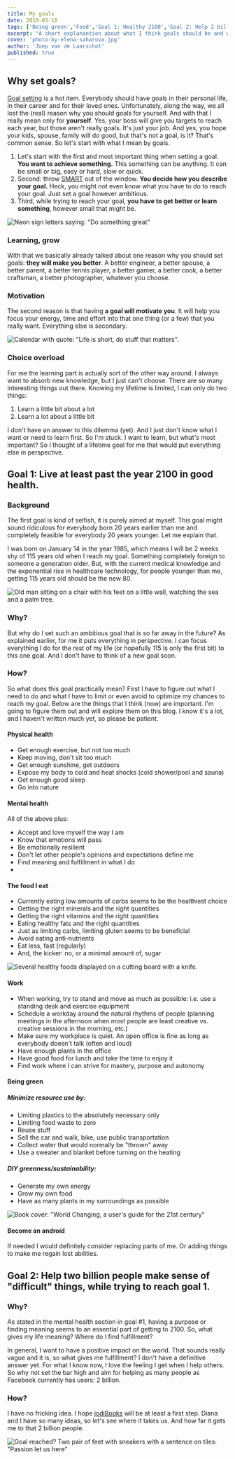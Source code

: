 ```yaml
---
title: My goals
date: 2019-03-16
tags: ['Being green','Food','Goal 1: Healthy 2100','Goal 2: Help 2 billion people','Goals','Health','Mental health', 'Physical health']
excerpt: "A short explanantion about what I think goals should be and why you should set them for yourself. So, what are my goals and why do I have them?"
cover: 'photo-by-elena-saharova.jpg'
author: 'Joep van de Laarschot'
published: true
---
```


## Why set goals?

[Goal setting](https://en.wikipedia.org/wiki/Goal_setting) is a hot item. Everybody should have goals in their personal life, in their career and for their loved ones. Unfortunately, along the way, we all lost the (real) reason why you should goals for yourself. And with that I really mean only for **yourself**. Yes, your boss will give you targets to reach each year, but those aren't really goals. It's just your job. And yes, you hope your kids, spouse, family will do good, but that's not a goal, is it? That's common sense. So let's start with what I mean by goals.

1. Let's start with the first and most important thing when setting a goal. __You want to achieve something.__ This something can be anything. It can be small or big, easy or hard, slow or quick.
2. Second: throw [SMART](https://en.wikipedia.org/wiki/SMART_criteria) out of the window. __You decide how you describe your goal.__ Heck, you might not even know what you have to do to reach your goal. Just set a goal however ambitious.
3. Third, while trying to reach your goal, __you have to get better or learn something__, however small that might be.

![Neon sign letters saying: "Do something great"](photo-by-clark-tibbs.jpg "Photo by Clark Tibbs on Unsplash")

### Learning, grow

With that we basically already talked about one reason why you should set goals: __they will make you better__. A better engineer, a better spouse, a better parent, a better tennis player, a better gamer, a better cook, a better craftsman, a better photographer, whatever you choose.

### Motivation

The second reason is that having __a goal will motivate you__. It will help you focus your energy, time and effort into that one thing (or a few) that you really want. Everything else is secondary.

![Calendar with quote: "Life is short, do stuff that matters".](photo-by-manasvita-s.jpg "Photo by Manasvita S on Unsplash")

### Choice overload

For me the learning part is actually sort of the other way around. I always want to absorb new knowledge, but I just can't choose. There are so many interesting things out there. Knowing my lifetime is limited, I can only do two things:

1. Learn a little bit about a lot
2. Learn a lot about a little bit

I don't have an answer to this dilemma (yet). And I just don't know what I want or need to learn first. So I'm stuck. I want to learn, but what's most important? So I thought of a lifetime goal for me that would put everything else in perspective.

## Goal 1: Live at least past the year 2100 in good health.

### Background

The first goal is kind of selfish, it is purely aimed at myself. This goal might sound ridiculous for everybody born 20 years earlier than me and completely feasible for everybody 20 years younger. Let me explain that.

I was born on January 14 in the year 1985, which means I will be 2 weeks shy of 115 years old when I reach my goal. Something completely foreign to someone a generation older. But, with the current medical knowledge and the exponential rise in healthcare technology, for people younger than me, getting 115 years old should be the new 80.

![Old man sitting on a chair with his feet on a little wall, watching the sea and a palm tree.](photo-by-elena-saharova.jpg "Photo by Elena Saharova on Unsplash")

### Why?

But why do I set such an ambitious goal that is so far away in the future? As explained earlier, for me it puts everything in perspective. I can focus everything I do for the rest of my life (or hopefully 115 is only the first bit) to this one goal. And I don't have to think of a new goal soon.

### How?

So what does this goal practically mean? First I have to figure out what I need to do and what I have to limit or even avoid to optimize my chances to reach my goal. Below are the things that I think (now) are important. I'm going to figure them out and will explore them on this blog. I know it's a lot, and I haven't written much yet, so please be patient.

#### Physical health

- Get enough exercise, but not too much
- Keep moving, don't sit too much
- Get enough sunshine, get outdoors
- Expose my body to cold and heat shocks (cold shower/pool and sauna)
- Get enough good sleep
- Go into nature

#### Mental health

All of the above plus:

- Accept and love myself the way I am
- Know that emotions will pass
- Be emotionally resilient
- Don't let other people's opinions and expectations define me
- Find meaning and fulfillment in what I do
- 

#### The food I eat

- Currently eating low amounts of carbs seems to be the healthiest choice
- Getting the right minerals and the right quantities
- Getting the right vitamins and the right quantities
- Eating healthy fats and the right quantities
- Just as limiting carbs, limiting gluten seems to be beneficial
- Avoid eating anti-nutrients
- Eat less, fast (regularly)
- And, the kicker: no, or a minimal amount of, sugar

![Several healthy foods displayed on a cutting board with a knife.](photo-by-katie-smith.jpg "Photo by Katie Smith on Unsplash")

#### Work

- When working, try to stand and move as much as possible: i.e. use a standing desk and exercise equipment
- Schedule a workday around the natural rhythms of people (planning meetings in the afternoon when most people are least creative vs. creative sessions in the morning, etc.)
- Make sure my workplace is quiet. An open office is fine as long as everybody doesn't talk (often and loud)
- Have enough plants in the office
- Have good food for lunch and take the time to enjoy it
- Find work where I can strive for mastery, purpose and autonomy

#### Being green

##### Minimize resource use by:

- Limiting plastics to the absolutely necessary only
- Limiting food waste to zero
- Reuse stuff
- Sell the car and walk, bike, use public transportation
- Collect water that would normally be "thrown" away
- Use a sweater and blanket before turning on the heating

##### DIY greenness/sustainability:

- Generate my own energy
- Grow my own food
- Have as many plants in my surroundings as possible

![Book cover: "World Changing, a user's guide for the 21st century"](photo-by-greg-bakker.jpg "Photo by Greg Bakker on Unsplash")

#### Become an android

If needed I would definitely consider replacing parts of me. Or adding things to make me regain lost abilities.

## Goal 2: Help two billion people make sense of "difficult" things, while trying to reach goal 1.

### Why?

As stated in the mental health section in goal #1, having a purpose or finding meaning seems to an essential part of getting to 2100. So, what gives my life meaning? Where do I find fulfillment?

In general, I want to have a positive impact on the world. That sounds really vague and it is, so what gives me fulfillment? I don't have a definitive answer yet. For what I know now, I love the feeling I get when I help others. So why not set the bar high and aim for helping as many people as Facebook currently has users: 2 billion.

### How?

I have no fricking idea. I hope [jodiBooks](https://jodibooks.com) will be at least a first step. Diana and I have so many ideas, so let's see where it takes us. And how far it gets me to that 2 billion people.

![Goal reached? Two pair of feet with sneakers with a sentence on tiles: "Passion let us here"](photo-by-ian-schneider.jpg "Photo by Ian Schneider on Unsplash")